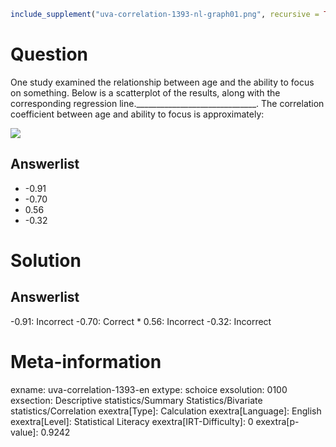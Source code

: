 ```r
include_supplement("uva-correlation-1393-nl-graph01.png", recursive = TRUE)
```

Question
========

One study examined the relationship between age and the ability to focus on something. Below is a scatterplot of the results, along with the corresponding regression line.______________________________. The correlation coefficient between age and ability to focus is approximately:

![](uva-correlation-1393-nl-graph01.png)

Answerlist
----------

* -0.91
* -0.70
* 0.56
* -0.32

Solution
========

Answerlist
----------

-0.91: Incorrect
-0.70: Correct
* 0.56: Incorrect
-0.32: Incorrect

Meta-information
================
exname: uva-correlation-1393-en
extype: schoice
exsolution: 0100
exsection: Descriptive statistics/Summary Statistics/Bivariate statistics/Correlation
exextra[Type]: Calculation
exextra[Language]: English
exextra[Level]: Statistical Literacy
exextra[IRT-Difficulty]: 0
exextra[p-value]: 0.9242
